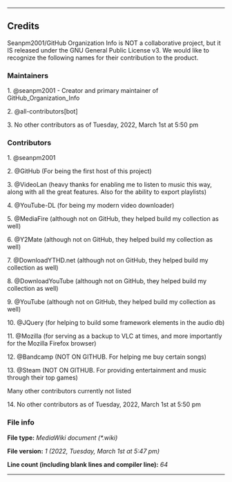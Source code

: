 
----

== Credits ==

{{int:version-credits-summary}}
Seanpm2001/GitHub Organization Info is NOT a collaborative project, but it IS released under the GNU General Public License v3. We would like to recognize the following names for their contribution to the product.

<!-- This comment block and this file (excluding author names) was modified from MediaWiki/CREDITS -->

=== Maintainers ===

<!-- BEGIN MAINTAINERS LIST !-->

1. @seanpm2001 - Creator and primary maintainer of GitHub_Organization_Info

2. @all-contributors[bot]

3. No other contributors as of Tuesday, 2022, March 1st at 5:50 pm

=== Contributors ===

<!-- BEGIN CONTRIBUTOR LIST -->

1. @seanpm2001

2. @GitHub (For being the first host of this project)

3. @VideoLan (heavy thanks for enabling me to listen to music this way, along with all the great features. Also for the ability to export playlists)

4. @YouTube-DL (for being my modern video downloader)

5. @MediaFire (although not on GitHub, they helped build my collection as well)

6. @Y2Mate (although not on GitHub, they helped build my collection as well)

7. @DownloadYTHD.net (although not on GitHub, they helped build my collection as well)

8. @DownloadYouTube (although not on GitHub, they helped build my collection as well)

9. @YouTube (although not on GitHub, they helped build my collection as well)

10. @JQuery (for helping to build some framework elements in the audio db)

11. @Mozilla (for serving as a backup to VLC at times, and more importantly for the Mozilla Firefox browser)

12. @Bandcamp (NOT ON GITHUB. For helping me buy certain songs)

13. @Steam (NOT ON GITHUB. For providing entertainment and music through their top games)

Many other contributors currently not listed

14. No other contributors as of Tuesday, 2022, March 1st at 5:50 pm

=== File info ===

<b>File type:</b> <i>MediaWiki document (*.wiki)</i>

<b>File version:</b> <i>1 (2022, Tuesday, March 1st at 5:47 pm)</i>

<b>Line count (including blank lines and compiler line):</b> <i>64</i>

----
